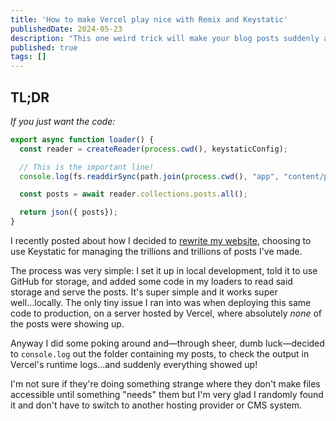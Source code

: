 ```yaml
---
title: 'How to make Vercel play nice with Remix and Keystatic'
publishedDate: 2024-05-23
description: "This one weird trick will make your blog posts suddenly appear in Vercel!"
published: true
tags: []
---
```

## TL;DR

*If you just want the code:*

```typescript
export async function loader() {
  const reader = createReader(process.cwd(), keystaticConfig);

  // This is the important line!
  console.log(fs.readdirSync(path.join(process.cwd(), "app", "content/posts")));

  const posts = await reader.collections.posts.all();

  return json({ posts});
}
```

I recently posted about how I decided to [rewrite my website](https://benslv.dev/posts/rewriting-my-website), choosing to use Keystatic for managing the trillions and trillions of posts I've made.&#x20;

The process was very simple: I set it up in local development, told it to use GitHub for storage, and added some code in my loaders to read said storage and serve the posts. It's super simple and it works super well...locally. The only tiny issue I ran into was when deploying this same code to production, on a server hosted by Vercel, where absolutely *none* of the posts were showing up.

Anyway I did some poking around and—through sheer, dumb luck—decided to `console.log` out the folder containing my posts, to check the output in Vercel's runtime logs...and suddenly everything showed up!

I'm not sure if they're doing something strange where they don't make files accessible until something "needs" them but I'm very glad I randomly found it and don't have to switch to another hosting provider or CMS system.
